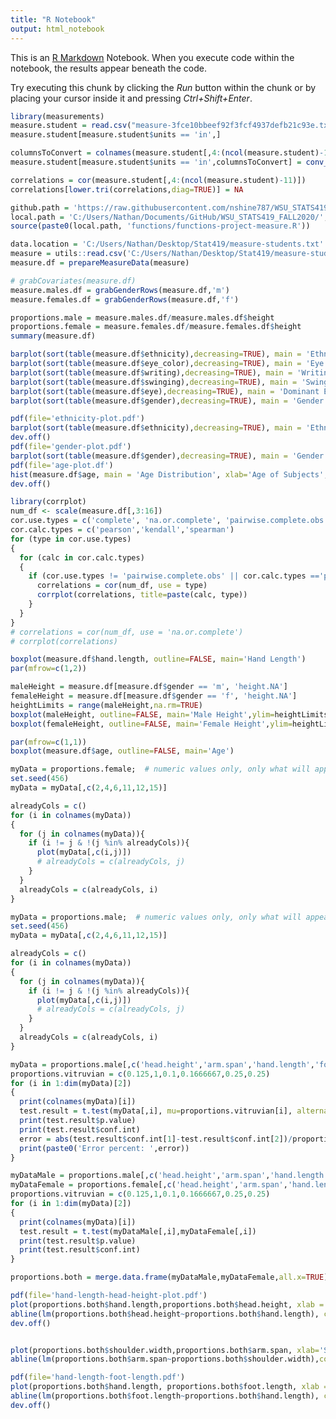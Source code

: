 ```yaml
---
title: "R Notebook"
output: html_notebook
---
```


This is an [R Markdown](http://rmarkdown.rstudio.com) Notebook. When you execute code within the notebook, the results appear beneath the code. 

Try executing this chunk by clicking the *Run* button within the chunk or by placing your cursor inside it and pressing *Ctrl+Shift+Enter*. 

```r
library(measurements)
measure.student = read.csv("measure-3fce10bbeef92f3fcf4937defb21c93e.txt", header=TRUE, sep="|");
measure.student[measure.student$units == 'in',]

columnsToConvert = colnames(measure.student[,4:(ncol(measure.student)-11)])
measure.student[measure.student$units == 'in',columnsToConvert] = conv_unit(measure.student[measure.student$units=='in',columnsToConvert],'inch','cm')

correlations = cor(measure.student[,4:(ncol(measure.student)-11)])
correlations[lower.tri(correlations,diag=TRUE)] = NA

```

```r
github.path = 'https://raw.githubusercontent.com/nshine787/WSU_STATS419_FALL2020/master/';
local.path = 'C:/Users/Nathan/Documents/GitHub/WSU_STATS419_FALL2020/';
source(paste0(local.path, 'functions/functions-project-measure.R'))

data.location = 'C:/Users/Nathan/Desktop/Stat419/measure-students.txt'
measure = utils::read.csv('C:/Users/Nathan/Desktop/Stat419/measure-students.txt', header=TRUE, quote="", sep="|");
measure.df = prepareMeasureData(measure)

# grabCovariates(measure.df)
measure.males.df = grabGenderRows(measure.df,'m')
measure.females.df = grabGenderRows(measure.df,'f')

proportions.male = measure.males.df/measure.males.df$height
proportions.female = measure.females.df/measure.females.df$height
summary(measure.df)
```


```r
barplot(sort(table(measure.df$ethnicity),decreasing=TRUE), main = 'Ethnicity', ylab = 'Number of Subjects')
barplot(sort(table(measure.df$eye_color),decreasing=TRUE), main = 'Eye Color', ylab = 'Number of Subjects')
barplot(sort(table(measure.df$writing),decreasing=TRUE), main = 'Writing Hand', ylab = 'Number of Subjects')
barplot(sort(table(measure.df$swinging),decreasing=TRUE), main = 'Swinging Hand', ylab = 'Number of Subjects')
barplot(sort(table(measure.df$eye),decreasing=TRUE), main = 'Dominant Eye', ylab = 'Number of Subjects')
barplot(sort(table(measure.df$gender),decreasing=TRUE), main = 'Gender', ylab = 'Number of Subjects')
```

```r
pdf(file='ethnicity-plot.pdf')
barplot(sort(table(measure.df$ethnicity),decreasing=TRUE), main = 'Ethnicity', ylab = 'Number of Subjects')
dev.off()
pdf(file='gender-plot.pdf')
barplot(sort(table(measure.df$gender),decreasing=TRUE), main = 'Gender', ylab = 'Number of Subjects')
pdf(file='age-plot.df')
hist(measure.df$age, main = 'Age Distribution', xlab='Age of Subjects', ylab = 'Number of Subjects')
dev.off()
```


```r
library(corrplot)
num_df <- scale(measure.df[,3:16])
cor.use.types = c('complete', 'na.or.complete', 'pairwise.complete.obs')
cor.calc.types = c('pearson','kendall','spearman')
for (type in cor.use.types)
{
  for (calc in cor.calc.types)
  {
    if (cor.use.types != 'pairwise.complete.obs' || cor.calc.types =='pearson'){
      correlations = cor(num_df, use = type)
      corrplot(correlations, title=paste(calc, type))
    }
  }
}
# correlations = cor(num_df, use = 'na.or.complete')
# corrplot(correlations)

boxplot(measure.df$hand.length, outline=FALSE, main='Hand Length')
par(mfrow=c(1,2))

maleHeight = measure.df[measure.df$gender == 'm', 'height.NA']
femaleHeight = measure.df[measure.df$gender == 'f', 'height.NA']
heightLimits = range(maleHeight,na.rm=TRUE)
boxplot(maleHeight, outline=FALSE, main='Male Height',ylim=heightLimits)
boxplot(femaleHeight, outline=FALSE, main='Female Height',ylim=heightLimits)

par(mfrow=c(1,1))
boxplot(measure.df$age, outline=FALSE, main='Age')
```

```r
myData = proportions.female;  # numeric values only, only what will appear in table
set.seed(456)
myData = myData[,c(2,4,6,11,12,15)]

alreadyCols = c()
for (i in colnames(myData))
{
  for (j in colnames(myData)){
    if (i != j & !(j %in% alreadyCols)){
      plot(myData[,c(i,j)])
      # alreadyCols = c(alreadyCols, j)
    }
  }
  alreadyCols = c(alreadyCols, i)
}
```

```r
myData = proportions.male;  # numeric values only, only what will appear in table
set.seed(456)
myData = myData[,c(2,4,6,11,12,15)]

alreadyCols = c()
for (i in colnames(myData))
{
  for (j in colnames(myData)){
    if (i != j & !(j %in% alreadyCols)){
      plot(myData[,c(i,j)])
      # alreadyCols = c(alreadyCols, j)
    }
  }
  alreadyCols = c(alreadyCols, i)
}
```

```r
myData = proportions.male[,c('head.height','arm.span','hand.length','foot.length','floor.kneepit','shoulder.width')]
proportions.vitruvian = c(0.125,1,0.1,0.1666667,0.25,0.25)
for (i in 1:dim(myData)[2])
{
  print(colnames(myData)[i])
  test.result = t.test(myData[,i], mu=proportions.vitruvian[i], alternative='two.sided')
  print(test.result$p.value)
  print(test.result$conf.int)
  error = abs(test.result$conf.int[1]-test.result$conf.int[2])/proportions.vitruvian[i]
  print(paste0('Error percent: ',error))
}
```

```r
myDataMale = proportions.male[,c('head.height','arm.span','hand.length','foot.length','floor.kneepit','shoulder.width')]
myDataFemale = proportions.female[,c('head.height','arm.span','hand.length','foot.length','floor.kneepit','shoulder.width')]
proportions.vitruvian = c(0.125,1,0.1,0.1666667,0.25,0.25)
for (i in 1:dim(myData)[2])
{
  print(colnames(myData)[i])
  test.result = t.test(myDataMale[,i],myDataFemale[,i])
  print(test.result$p.value)
  print(test.result$conf.int)
}
```


```r
proportions.both = merge.data.frame(myDataMale,myDataFemale,all.x=TRUE)

pdf(file='hand-length-head-height-plot.pdf')
plot(proportions.both$hand.length,proportions.both$head.height, xlab = 'Hand Length Proportion', ylab='Head Height Proportion')
abline(lm(proportions.both$head.height~proportions.both$hand.length), col='red')
dev.off()


plot(proportions.both$shoulder.width,proportions.both$arm.span, xlab='Shoulder Width Proportion', ylab='Arm Span Proportion')
abline(lm(proportions.both$arm.span~proportions.both$shoulder.width),col='red')

pdf(file='hand-length-foot-length.pdf')
plot(proportions.both$hand.length, proportions.both$foot.length, xlab = 'Hand Length Proportion', ylab='Foot Length Proportion')
abline(lm(proportions.both$foot.length~proportions.both$hand.length), col='red')
dev.off()
```


